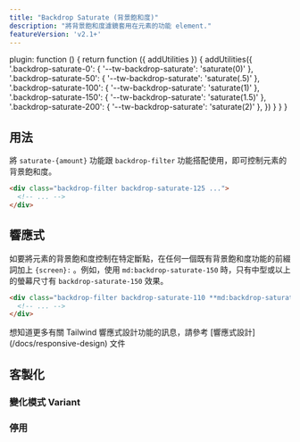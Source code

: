 ```yaml
---
title: "Backdrop Saturate (背景飽和度)"
description: "將背景飽和度濾鏡套用在元素的功能 element."
featureVersion: 'v2.1+'
---
```



  plugin: function () {
    return function ({ addUtilities }) {
      addUtilities({
        '.backdrop-saturate-0': { '--tw-backdrop-saturate': 'saturate(0)' },
        '.backdrop-saturate-50': { '--tw-backdrop-saturate': 'saturate(.5)' },
        '.backdrop-saturate-100': { '--tw-backdrop-saturate': 'saturate(1)' },
        '.backdrop-saturate-150': { '--tw-backdrop-saturate': 'saturate(1.5)' },
        '.backdrop-saturate-200': { '--tw-backdrop-saturate': 'saturate(2)' },
      })
    }
  }
}

## 用法

<!-- Use the `saturate-{amount}` utilities alongside the `backdrop-filter` utility to control an element's backdrop saturation. -->
將 `saturate-{amount}` 功能跟 `backdrop-filter` 功能搭配使用，即可控制元素的背景飽和度。

```html
<div class="backdrop-filter backdrop-saturate-125 ...">
  <!-- ... -->
</div>
```

## 響應式

<!-- To control an element's backrop saturation at a specific breakpoint, add a `{screen}:` prefix to any existing backdrop saturate utility. For example, use `md:backdrop-saturate-150` to apply the `backdrop-saturate-150` utility at only medium screen sizes and above. -->
如要將元素的背景飽和度控制在特定斷點，在任何一個既有背景飽和度功能的前綴詞加上 `{screen}:` 。例如，使用 `md:backdrop-saturate-150` 時，只有中型或以上的螢幕尺寸有 `backdrop-saturate-150` 效果。

```html
<div class="backdrop-filter backdrop-saturate-110 **md:backdrop-saturate-150** ...">
  <!-- ... -->
</div>
```

想知道更多有關 Tailwind 響應式設計功能的訊息，請參考 [響應式設計] (/docs/responsive-design) 文件

## 客製化

### 變化模式 Variant

<Variants plugin="backdropSaturate" name="backdrop saturate" />

### 停用

<Disabling plugin="backdropSaturate" name="backdrop saturate" />
